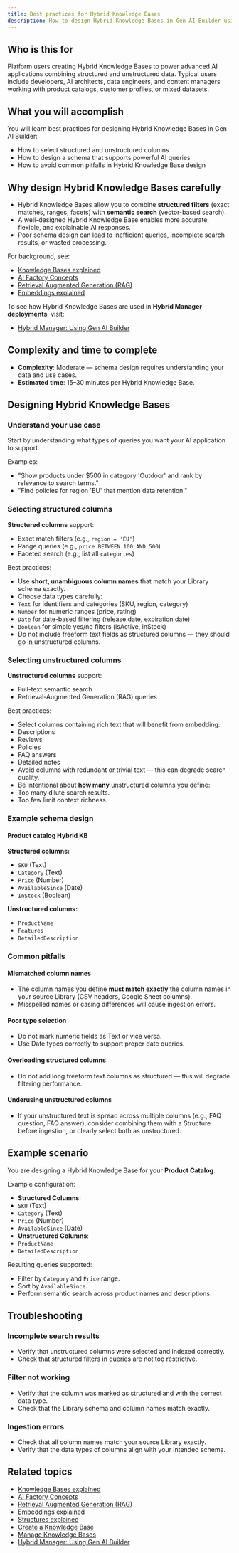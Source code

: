 ```yaml
---
title: Best practices for Hybrid Knowledge Bases
description: How to design Hybrid Knowledge Bases in Gen AI Builder using structured and unstructured columns effectively.
---
```


## Who is this for

Platform users creating Hybrid Knowledge Bases to power advanced AI applications combining structured and unstructured data.
Typical users include developers, AI architects, data engineers, and content managers working with product catalogs, customer profiles, or mixed datasets.

## What you will accomplish

You will learn best practices for designing Hybrid Knowledge Bases in Gen AI Builder:

-   How to select structured and unstructured columns
-   How to design a schema that supports powerful AI queries
-   How to avoid common pitfalls in Hybrid Knowledge Base design

## Why design Hybrid Knowledge Bases carefully

-   Hybrid Knowledge Bases allow you to combine **structured filters** (exact matches, ranges, facets) with **semantic search** (vector-based search).
-   A well-designed Hybrid Knowledge Base enables more accurate, flexible, and explainable AI responses.
-   Poor schema design can lead to inefficient queries, incomplete search results, or wasted processing.

For background, see:

-   [Knowledge Bases explained](/edb-postgres-ai/ai-factory/learn/explained/knowledge-bases-explained/)
-   [AI Factory Concepts](/edb-postgres-ai/ai-factory/learn/explained/ai-factory-concepts)
-   [Retrieval Augmented Generation (RAG)](/edb-postgres-ai/ai-factory/learn/explained/terminology/#retrieval-augmented-generation-rag)
-   [Embeddings explained](/edb-postgres-ai/ai-factory/learn/explained/generic-concepts/#embeddings-and-vector-representations)

To see how Hybrid Knowledge Bases are used in **Hybrid Manager deployments**, visit:

-   [Hybrid Manager: Using Gen AI Builder](/edb-postgres-ai/hybrid-manager/ai-factory/gen-ai/builder/)

## Complexity and time to complete

-   **Complexity**: Moderate — schema design requires understanding your data and use cases.
-   **Estimated time**: 15–30 minutes per Hybrid Knowledge Base.

## Designing Hybrid Knowledge Bases

### Understand your use case

Start by understanding what types of queries you want your AI application to support.

Examples:

-   "Show products under $500 in category 'Outdoor' and rank by relevance to search terms."
-   "Find policies for region 'EU' that mention data retention."

### Selecting structured columns

**Structured columns** support:

-   Exact match filters (e.g., `region = 'EU'`)
-   Range queries (e.g., `price BETWEEN 100 AND 500`)
-   Faceted search (e.g., list all `categories`)

Best practices:

-   Use **short, unambiguous column names** that match your Library schema exactly.
-   Choose data types carefully:
-   `Text` for identifiers and categories (SKU, region, category)
-   `Number` for numeric ranges (price, rating)
-   `Date` for date-based filtering (release date, expiration date)
-   `Boolean` for simple yes/no filters (isActive, inStock)
-   Do not include freeform text fields as structured columns — they should go in unstructured columns.

### Selecting unstructured columns

**Unstructured columns** support:

-   Full-text semantic search
-   Retrieval-Augmented Generation (RAG) queries

Best practices:

-   Select columns containing rich text that will benefit from embedding:
-   Descriptions
-   Reviews
-   Policies
-   FAQ answers
-   Detailed notes
-   Avoid columns with redundant or trivial text — this can degrade search quality.
-   Be intentional about **how many** unstructured columns you define:
-   Too many dilute search results.
-   Too few limit context richness.

### Example schema design

#### Product catalog Hybrid KB

**Structured columns:**

-   `SKU` (Text)
-   `Category` (Text)
-   `Price` (Number)
-   `AvailableSince` (Date)
-   `InStock` (Boolean)

**Unstructured columns:**

-   `ProductName`
-   `Features`
-   `DetailedDescription`

### Common pitfalls

#### Mismatched column names

-   The column names you define **must match exactly** the column names in your source Library (CSV headers, Google Sheet columns).
-   Misspelled names or casing differences will cause ingestion errors.

#### Poor type selection

-   Do not mark numeric fields as Text or vice versa.
-   Use Date types correctly to support proper date queries.

#### Overloading structured columns

-   Do not add long freeform text columns as structured — this will degrade filtering performance.

#### Underusing unstructured columns

-   If your unstructured text is spread across multiple columns (e.g., FAQ question, FAQ answer), consider combining them with a Structure before ingestion, or clearly select both as unstructured.

## Example scenario

You are designing a Hybrid Knowledge Base for your **Product Catalog**.

Example configuration:

-   **Structured Columns**:
-   `SKU` (Text)
-   `Category` (Text)
-   `Price` (Number)
-   `AvailableSince` (Date)
-   **Unstructured Columns**:
-   `ProductName`
-   `DetailedDescription`

Resulting queries supported:

-   Filter by `Category` and `Price` range.
-   Sort by `AvailableSince`.
-   Perform semantic search across product names and descriptions.

## Troubleshooting

### Incomplete search results

-   Verify that unstructured columns were selected and indexed correctly.
-   Check that structured filters in queries are not too restrictive.

### Filter not working

-   Verify that the column was marked as structured and with the correct data type.
-   Check that the Library schema and column names match exactly.

### Ingestion errors

-   Check that all column names match your source Library exactly.
-   Verify that the data types of columns align with your intended schema.

## Related topics

-   [Knowledge Bases explained](/edb-postgres-ai/ai-factory/learn/explained/knowledge-bases-explained/)
-   [AI Factory Concepts](/edb-postgres-ai/ai-factory/learn/explained/ai-factory-concepts)
-   [Retrieval Augmented Generation (RAG)](/edb-postgres-ai/ai-factory/learn/explained/terminology/#retrieval-augmented-generation-rag)
-   [Embeddings explained](/edb-postgres-ai/ai-factory/learn/explained/generic-concepts/#embeddings-and-vector-representations)
-   [Structures explained](/edb-postgres-ai/ai-factory/learn/explained/structures-explained/)
-   [Create a Knowledge Base](create-knowledge-base)
-   [Manage Knowledge Bases](manage-knowledge-base)
-   [Hybrid Manager: Using Gen AI Builder](/edb-postgres-ai/hybrid-manager/ai-factory/gen-ai/builder/)
